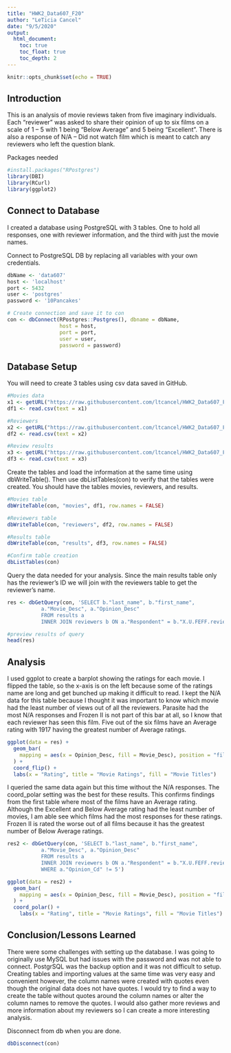 ```yaml
---
title: "HWK2_Data607_F20"
author: "LeTicia Cancel"
date: "9/5/2020"
output: 
  html_document:
    toc: true
    toc_float: true
    toc_depth: 2
---
```


```r
knitr::opts_chunk$set(echo = TRUE)
```

## Introduction

This is an analysis of movie reviews taken from five imaginary individuals. Each “reviewer” was asked to share their opinion of up to six films on a scale of 1 – 5 with 1 being “Below Average” and 5 being “Excellent”. There is also a response of N/A – Did not watch film which is meant to catch any reviewers who left the question blank. 

Packages needed
```r
#install.packages("RPostgres")
library(DBI)
library(RCurl)
library(ggplot2)
```

## Connect to Database

I created a database using PostgreSQL with 3 tables. One to hold all responses, one with reviewer information, and the third with just the movie names. 

Connect to PostgreSQL DB by replacing all variables with your own credentials.
```r
dbName <- 'data607'
host <- 'localhost'
port <- 5432
user <- 'postgres'
password <- '10Pancakes'

# Create connection and save it to con
con <- dbConnect(RPostgres::Postgres(), dbname = dbName,
                 host = host,
                 port = port, 
                 user = user, 
                 password = password)
```

## Database Setup

You will need to create 3 tables using csv data saved in GitHub.
```r
#Movies data
x1 <- getURL("https://raw.githubusercontent.com/ltcancel/HWK2_Data607_F20/master/movies.csv")
df1 <- read.csv(text = x1)

#Reviewers
x2 <- getURL("https://raw.githubusercontent.com/ltcancel/HWK2_Data607_F20/master/reviewers.csv")
df2 <- read.csv(text = x2)

#Review results
x3 <- getURL("https://raw.githubusercontent.com/ltcancel/HWK2_Data607_F20/master/Movie%20Review%20Results.csv")
df3 <- read.csv(text = x3)


```


Create the tables and load the information at the same time using dbWriteTable(). Then use dbListTables(con) to verify that the tables were created. You should have the tables movies, reviewers, and results. 
```r
#Movies table
dbWriteTable(con, "movies", df1, row.names = FALSE)

#Reviewers table
dbWriteTable(con, "reviewers", df2, row.names = FALSE)

#Results table
dbWriteTable(con, "results", df3, row.names = FALSE)

#Confirm table creation
dbListTables(con)
```

Query the data needed for your analysis. Since the main results table only has the reviewer’s ID we will join with the reviewers table to get the reviewer’s name. 
```r

res <- dbGetQuery(con, 'SELECT b."last_name", b."first_name",
           a."Movie_Desc", a."Opinion_Desc" 
           FROM results a
           INNER JOIN reviewers b ON a."Respondent" = b."X.U.FEFF.reviewer_id"')

#preview results of query
head(res)
```


## Analysis

I used ggplot to create a barplot showing the ratings for each movie. I flipped the table, so the x-axis is on the left because some of the ratings name are long and get bunched up making it difficult to read. I kept the N/A data for this table because I thought it was important to know which movie had the least number of views out of all the reviewers. Parasite had the most N/A responses and Frozen II is not part of this bar at all, so I know that each reviewer has seen this film. Five out of the six films have an Average rating with 1917 having the greatest number of Average ratings.  
```r
ggplot(data = res) +
  geom_bar(
    mapping = aes(x = Opinion_Desc, fill = Movie_Desc), position = "fill"
  ) +
  coord_flip() +
  labs(x = "Rating", title = "Movie Ratings", fill = "Movie Titles")
```

I queried the same data again but this time without the N/A responses. The coord_polar setting was the best for these results. This confirms findings from the first table where most of the films have an Average rating. Although the Excellent and Below Average rating had the least number of movies, I am able see which films had the most responses for these ratings. Frozen II is rated the worse out of all films because it has the greatest number of Below Average ratings. 
```r
res2 <- dbGetQuery(con, 'SELECT b."last_name", b."first_name",
           a."Movie_Desc", a."Opinion_Desc" 
           FROM results a
           INNER JOIN reviewers b ON a."Respondent" = b."X.U.FEFF.reviewer_id"
           WHERE a."Opinion_Cd" != 5')

ggplot(data = res2) +
  geom_bar(
    mapping = aes(x = Opinion_Desc, fill = Movie_Desc), position = "fill"
  ) +
  coord_polar() +
    labs(x = "Rating", title = "Movie Ratings", fill = "Movie Titles")
```

## Conclusion/Lessons Learned

There were some challenges with setting up the database. I was going to originally use MySQL but had issues with the password and was not able to connect. PostgrSQL was the backup option and it was not difficult to setup. Creating tables and importing values at the same time was very easy and convenient however, the column names were created with quotes even though the original data does not have quotes. I would try to find a way to create the table without quotes around the column names or alter the column names to remove the quotes. I would also gather more reviews and more information about my reviewers so I can create a more interesting analysis. 



Disconnect from db when you are done. 
```r
dbDisconnect(con)
```

